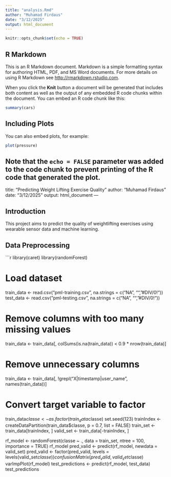 ```yaml
---
title: "analysis.Rmd"
author: "Muhamad Firdaus"
date: "3/12/2025"
output: html_document
---
```


```r
knitr::opts_chunk$set(echo = TRUE)
```

## R Markdown

This is an R Markdown document. Markdown is a simple formatting syntax for authoring HTML, PDF, and MS Word documents. For more details on using R Markdown see <http://rmarkdown.rstudio.com>.

When you click the **Knit** button a document will be generated that includes both content as well as the output of any embedded R code chunks within the document. You can embed an R code chunk like this:

```r
summary(cars)
```

## Including Plots

You can also embed plots, for example:

```r
plot(pressure)
```

Note that the `echo = FALSE` parameter was added to the code chunk to prevent printing of the R code that generated the plot.
---
title: "Predicting Weight Lifting Exercise Quality"
author: "Muhamad Firdaus"
date: "3/12/2025"
output: html_document
---

## **Introduction**
This project aims to predict the quality of weightlifting exercises using wearable sensor data and machine learning.

## **Data Preprocessing**
```r
library(caret)
library(randomForest)

# Load dataset
train_data <- read.csv("pml-training.csv", na.strings = c("NA", "", "#DIV/0!"))
test_data <- read.csv("pml-testing.csv", na.strings = c("NA", "", "#DIV/0!"))

# Remove columns with too many missing values
train_data <- train_data[, colSums(is.na(train_data)) < 0.9 * nrow(train_data)]

# Remove unnecessary columns
train_data <- train_data[, !grepl("X|timestamp|user_name", names(train_data))]

# Convert target variable to factor
train_data$classe <- as.factor(train_data$classe)
set.seed(123)
trainIndex <- createDataPartition(train_data$classe, p = 0.7, list = FALSE)
train_set <- train_data[trainIndex, ]
valid_set <- train_data[-trainIndex, ]

rf_model <- randomForest(classe ~ ., data = train_set, ntree = 100, importance = TRUE)
rf_model
pred_valid <- predict(rf_model, newdata = valid_set)
pred_valid <- factor(pred_valid, levels = levels(valid_set$classe))
confusionMatrix(pred_valid, valid_set$classe)
varImpPlot(rf_model)
test_predictions <- predict(rf_model, test_data)
test_predictions
